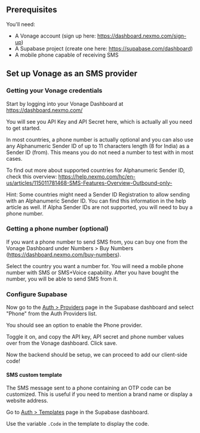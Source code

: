 
## Prerequisites

You'll need:

- A Vonage account (sign up here: https://dashboard.nexmo.com/sign-up)
- A Supabase project (create one here: https://supabase.com/dashboard)
- A mobile phone capable of receiving SMS

<CostWarning />

## Set up Vonage as an SMS provider

### Getting your Vonage credentials

Start by logging into your Vonage Dashboard at https://dashboard.nexmo.com/

You will see you API Key and API Secret here, which is actually all you need to get started.

In most countries, a phone number is actually optional and you can also use any Alphanumeric Sender ID of up to 11 characters length (8 for India) as a Sender ID (from). This means you do not need a number to test with in most cases.

To find out more about supported countries for Alphanumeric Sender ID, check this overview: https://help.nexmo.com/hc/en-us/articles/115011781468-SMS-Features-Overview-Outbound-only-

Hint: Some countries might need a Sender ID Registration to allow sending with an Alphanumeric Sender ID. You can find this information in the help article as well. If Alpha Sender IDs are not supported, you will need to buy a phone number.

### Getting a phone number (optional)

If you want a phone number to send SMS from, you can buy one from the Vonage Dashboard under Numbers > Buy Numbers (https://dashboard.nexmo.com/buy-numbers).

Select the country you want a number for. You will need a mobile phone number with SMS or SMS+Voice capability. After you have bought the number, you will be able to send SMS from it.

### Configure Supabase

Now go to the [Auth > Providers](https://supabase.com/dashboard/project/_/auth/providers) page in the Supabase dashboard and select "Phone" from the Auth Providers list.

You should see an option to enable the Phone provider.

Toggle it on, and copy the API key, API secret and phone number values over from the Vonage dashboard. Click save.

Now the backend should be setup, we can proceed to add our client-side code!

#### SMS custom template

The SMS message sent to a phone containing an OTP code can be customized. This is useful if you need to mention a brand name or display a website address.

Go to [Auth > Templates](https://supabase.com/dashboard/project/_/auth/templates) page in the Supabase dashboard.

Use the variable `.Code` in the template to display the code.
